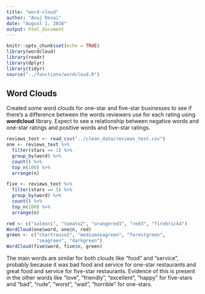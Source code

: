 ```yaml
---
title: "word-cloud"
author: "Anuj Desai"
date: "August 1, 2016"
output: html_document
---
```


```r
knitr::opts_chunk$set(echo = TRUE)
library(wordcloud)
library(readr)
library(dplyr)
library(tidyr)
source("../functions/wordcloud.R")
```

## Word Clouds

Created some word clouds for one-star and five-star businesses to see if there's a difference between the words reviewers use for each rating using __wordcloud__ library. Expect to see a relationship between negative words and one-star ratings and positive words and five-star ratings.
```r
reviews_text <- read_csv("../clean_data/reviews_text.csv")
one <- reviews_text %>% 
  filter(stars == 1) %>% 
  group_by(word) %>% 
  count() %>% 
  top_n(100) %>% 
  arrange(n)

five <- reviews_text %>% 
  filter(stars == 5) %>% 
  group_by(word) %>% 
  count() %>% 
  top_n(100) %>% 
  arrange(n)

red <- c("salmon1", "tomato2", "orangered3", "red3", "firebrick4")
WordCloud(one$word, one$n, red)
green <- c("chartreuse2", "mediumseagreen", "forestgreen", 
           "seagreen", "darkgreen")
WordCloud(five$word, five$n, green)
```

The main words are similar for both clouds like "food" and "service", probably because it was bad food and service for one-star restaurants and great food and service for five-star restaurants. Evidence of this is present in the other words like "love", "friendly", "excellent", "happy" for five-stars and "bad", "rude", "worst", "wait", "horrible" for one-stars. 